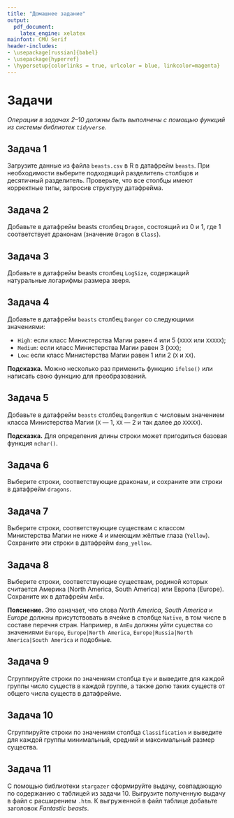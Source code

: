 ```yaml
---
title: "Домашнее задание"
output:
  pdf_document:
    latex_engine: xelatex
mainfont: CMU Serif
header-includes:
- \usepackage[russian]{babel}
- \usepackage{hyperref}
- \hypersetup{colorlinks = true, urlcolor = blue, linkcolor=magenta}
---
```


# Задачи

*Операции в задачах 2–10 должны быть выполнены с помощью функций из системы библиотек `tidyverse`.*

## Задача 1

Загрузите данные из файла `beasts.csv` в R в датафрейм `beasts`. При необходимости выберите подходящий разделитель столбцов и десятичный разделитель. Проверьте, что все столбцы имеют корректные типы, запросив структуру датафрейма.

## Задача 2

Добавьте в датафрейм beasts столбец `Dragon`, состоящий из 0 и 1, где 1 соответствует драконам (значение `Dragon` в `Class`).

## Задача 3

Добавьте в датафрейм beasts столбец `LogSize`, содержащий натуральные логарифмы размера зверя.

## Задача 4

Добавьте в датафрейм `beasts` столбец `Danger` со следующими значениями:

* `High`: если класс Министерства Магии равен 4 или 5 (`XXXX` или `XXXXX`);
* `Medium`: если класс Министерства Магии равен 3 (`XXX`);
* `Low`: если класс Министерства Магии равен 1 или 2 (`X` и `XX`).

**Подсказка.** Можно несколько раз применить функцию `ifelse()` или написать свою функцию для преобразований.

## Задача 5

Добавьте в датафрейм `beasts` столбец `DangerNum` с числовым значением класса Министерства Магии (`X` — 1, `XX` — 2 и так далее до `XXXXX`).

**Подсказка.** Для определения длины строки может пригодиться базовая функция `nchar()`.

## Задача 6

Выберите строки, соответствующие драконам, и сохраните эти строки в датафрейм `dragons`.

## Задача 7

Выберите строки, соответствующие существам с классом Министерства Магии не ниже 4 и имеющим жёлтые глаза (`Yellow`). Сохраните эти строки в датафрейм `dang_yellow`.

## Задача 8

Выберите строки, соответствующие существам, родиной которых считается Америка (North America, South America) или Европа (Europe). Сохраните их в датафрейм `AmEu`.

**Пояснение.** Это означает, что слова *North America*, *South America* и *Europe* должны присутствовать в ячейке в столбце `Native`, в том числе в составе перечня стран. Например, в `AmEu` должны уйти существа со значениями `Europe`, `Europe|North America`, `Europe|Russia|North America|South America` и подобные.

## Задача 9

Сгруппируйте строки по значениям столбца `Eye` и выведите для каждой группы число существ в каждой группе, а также долю таких существ от общего числа существ в датафрейме.

## Задача 10

Сгруппируйте строки по значениям столбца `Classification` и выведите для каждой группы минимальный, средний и максимальный размер существа.

## Задача 11

С помощью библиотеки `stargazer` сформируйте выдачу, совпадающую по содержанию с таблицей из задачи 10. Выгрузите полученную выдачу в файл с расширением `.htm`. К выгруженной в файл таблице добавьте заголовок *Fantastic beasts*. 
